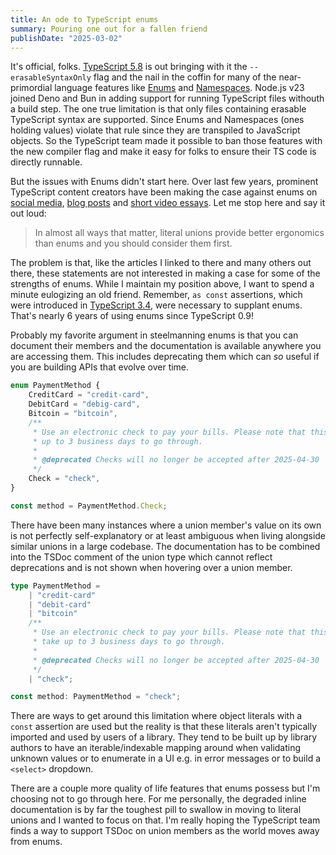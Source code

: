 ```yaml
---
title: An ode to TypeScript enums
summary: Pouring one out for a fallen friend
publishDate: "2025-03-02"
---
```


[ts-5-8]: https://www.typescriptlang.org/docs/handbook/release-notes/typescript-5-8.html
[ts-0-9]: https://devblogs.microsoft.com/typescript/announcing-typescript-0-9/#enums
[ts-1-5]: https://devblogs.microsoft.com/typescript/announcing-typescript-1-5/#simplifying-modules
[ts-3-4]: https://www.typescriptlang.org/docs/handbook/release-notes/typescript-3-4.html#const-assertions
[kent-enums]: https://x.com/kentcdodds/status/1889755781207302316
[matt-enums]: https://www.totaltypescript.com/why-i-dont-like-typescript-enums
[theo-enums]: https://www.youtube.com/watch?v=Anu8vHXsavo

It's official, folks. [TypeScript 5.8][ts-5-8] is out bringing with it the `--erasableSyntaxOnly` flag and the nail in the coffin for many of the near-primordial language features like [Enums][ts-0-9] and [Namespaces][ts-1-5]. Node.js v23 joined Deno and Bun in adding support for running TypeScript files withouth a build step. The one true limitation is that only files containing erasable TypeScript syntax are supported. Since Enums and Namespaces (ones holding values) violate that rule since they are transpiled to JavaScript objects. So the TypeScript team made it possible to ban those features with the new compiler flag and make it easy for folks to ensure their TS code is directly runnable.

But the issues with Enums didn't start here. Over last few years, prominent TypeScript content creators have been making the case against enums on [social media][kent-enums], [blog posts][matt-enums] and [short video essays][theo-enums]. Let me stop here and say it out loud:

> In almost all ways that matter, literal unions provide better ergonomics than enums and you should consider them first.

The problem is that, like the articles I linked to there and many others out there, these statements are not interested in making a case for some of the strengths of enums. While I maintain my position above, I want to spend a minute eulogizing an old friend. Remember, `as const` assertions, which were introduced in [TypeScript 3.4][ts-3-4], were necessary to supplant enums. That's nearly 6 years of using enums since TypeScript 0.9!

Probably my favorite argument in steelmanning enums is that you can document their members and the documentation is available anywhere you are accessing them. This includes deprecating them which can _so_ useful if you are building APIs that evolve over time.

```ts
enum PaymentMethod {
	CreditCard = "credit-card",
	DebitCard = "debig-card",
	Bitcoin = "bitcoin",
	/**
	 * Use an electronic check to pay your bills. Please note that this may take
	 * up to 3 business days to go through.
	 *
	 * @deprecated Checks will no longer be accepted after 2025-04-30
	 */
	Check = "check",
}

const method = PaymentMethod.Check;
```


<ImageLink
	src={tsEnumsDocs}
	alt="A screenshot of the TypeScript Playgound with the mouse hovering over a deprecated enum member that clearly shows TSDoc comments and deprecation notice"
/>

There have been many instances where a union member's value on its own is not perfectly self-explanatory or at least ambiguous when living alongside similar unions in a large codebase. The documentation has to be combined into the TSDoc comment of the union type which cannot reflect deprecations and is not shown when hovering over a union member.

```ts {"Nothing shown when hovering over 'check'":12} /= ("check");/
type PaymentMethod =
	| "credit-card"
	| "debit-card"
	| "bitcoin"
	/**
	 * Use an electronic check to pay your bills. Please note that this may
	 * take up to 3 business days to go through.
	 *
	 * @deprecated Checks will no longer be accepted after 2025-04-30
	 */
	| "check";

const method: PaymentMethod = "check";
```

There are ways to get around this limitation where object literals with a `const` assertion are used but the reality is that these literals aren't typically imported and used by users of a library. They tend to be built up by library authors to have an iterable/indexable mapping around when validating unknown values or to enumerate in a UI e.g. in error messages or to build a `<select>` dropdown.


<ImageLink
	src={tsConstObjectDocs}
	alt="A screenshot of the TypeScript Playgound with the mouse hovering over a deprecated key of an object literal and also clearly shows TSDoc comments and deprecation notice"
/>

There are a couple more quality of life features that enums possess but I'm choosing not to go through here. For me personally, the degraded inline documentation is by far the toughest pill to swallow in moving to literal unions and I wanted to focus on that. I'm really hoping the TypeScript team finds a way to support TSDoc on union members as the world moves away from enums.
